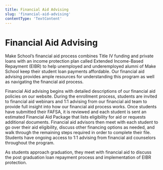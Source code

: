 ```yaml
---
title: Financial Aid Advising
slug: 'financial-aid-advising'
contentType: 'TextContent'
---
```


# Financial Aid Advising

Make School’s financial aid process combines Title IV funding and private loans with an income
protection plan called Extended Income-Based Repayment (EIBR) to help unemployed and underemployed
alumni of Make School keep their student loan payments affordable. Our financial aid advising
provides ample resources for understanding this program as well as navigating the financial aid
process.

Financial Aid advising begins with detailed descriptions of our financial aid policies on our
website. During the enrollment process, students are invited to financial aid webinars and 1:1
advising from our financial aid team to provide full insight into how our financial aid process
works. Once students have submitted their FAFSA, it is reviewed and each student is sent an
estimated Financial Aid Package that lists eligibility for aid or requests additional documents.
Financial aid advisors then meet with each student to go over their aid eligibility, discuss other
financing options as needed, and walk through the remaining steps required in order to complete
their file. Students have ongoing access to 1:1 advising from financial aid counselors throughout
the program.

As students approach graduation, they meet with financial aid to discuss the post graduation loan
repayment process and implementation of EIBR protection.
